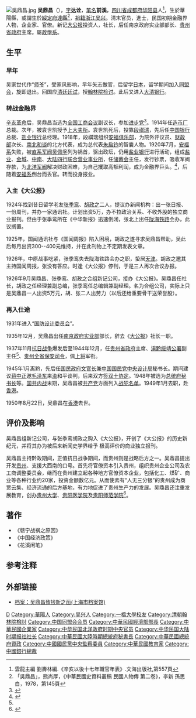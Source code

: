 {{Otheruses|吳鼎昌 (道光進士)|other=同名的道光二十一年進士、廣西布政使}}
[[File:吳鼎昌.jpg|thumb]]
'''吴鼎昌'''（{{bd|1884年||1950年|8月22日|catIdx=W吳}}），[[表字|字]]'''达诠'''，[[笔名|笔名]]'''前溪'''，[[四川省|四川省]][[成都府|成都府]][[华阳县_(乾元)|华阳县]]人<ref>雲龍主編 劉壽林編.《辛亥以後十七年職官年表》.文海出版社,第557頁</ref>，生於華陽縣，或謂生於[[綏定府|綏定府]][[達縣|達縣]]<ref>「吳鼎昌」，熊尚厚，《中華民國史資料叢稿 民國人物傳 第二卷》，李新 孫思白，1978，第145頁</ref>，[[祖籍|祖籍]][[浙江|浙江]][[吴兴|吴兴]]。清末官员，進士，民国初期金融界人物，企业家、官僚。新记[[大公报|大公报]]投资人，社长，后任南京政府实业部部长、[[贵州省政府|贵州省政府]]主席。屬[[政學系|政學系]]。

==生平==
===早年===
吴家世代作“[[师爷|师爷]]”，受家风影响，早年矢志做官，后留学[[日本|日本]]，留学期间加入[[同盟会|同盟会]]，旋即退出。回国应[[清廷|清廷]][[廷试|廷试]]，授[[翰林院|翰林院]][[检讨|检讨]]。此后又进入[[大清银行|大清银行]]。

===转战金融界===
[[辛亥革命|辛亥革命]]后，吴鼎昌当选为[[全国工商会议|全国工商会议]]副议长，参加[[进步党|进步党]]<ref>{{cite web |url =http://tianjin.enorth.com.cn/system/2004/11/05/000896477.shtml |title =图说老天津：吴鼎昌 |accessdate =2004年11月5日 |date =2005年12月12日 |language =zh-hans |publisher =北方网 |deadurl =yes |archiveurl =https://web.archive.org/web/20041121055038/http://tianjin.enorth.com.cn/system/2004/11/05/000896477.shtml |archivedate =2004年11月21日 }}</ref>。1914年任[[造币厂|造币厂]]总裁。次年，被袁世凯授予[[上大夫衔|上大夫衔]]。袁世凯死后，投靠[[段祺瑞|段祺瑞]]，先后任[[中国银行|中国银行]]总裁、[[盐业银行|盐业银行]]总经理。1918年，段祺瑞组织[[安福俱乐部|安福俱乐部]]，为院外评议员、[[中華民國財政部|财政部]]次长、[[南北和谈|南北和谈]]的北方代表，成为总代表[[朱启钤|朱启钤]]的智囊人物。1920年7月，[[安福系|安福系]]失败，被[[直系军阀|直系军阀]][[吴佩孚|吴佩孚]]列为祸首，驱出政坛，仍用[[盐业银行|盐业银行]]进行活动，组成[[盐业银行|盐业]]、[[金城银行|金城]]、[[中南银行|中南]]、[[大陆银行|大陆]][[四行联合营业事业所|四行联合营业事业所]]，任[[储蓄会|储蓄会]]主任，发行钞票，吸收军阀存款，为[[北洋军阀|北洋军阀]]解决财政困难，为自己攫取高额利润，成为金融界巨头。<ref name="湖州地方人物志">{{cite web |url =http://zjtz.zjol.com.cn/05zjtz/system/2005/12/12/006399738.shtml |title =吴鼎昌 |accessdate =2009年5月19日 |date =2005年12月12日 |language =zh-hans |publisher =湖州地方人物志 }}{{dead link|date=2017年12月 |bot=InternetArchiveBot |fix-attempted=yes }}</ref>，后随着[[安福系|安福系]]倒台而丢官。转而投身报业。

===入主《大公报》===
1924年找到昔日留学老友[[张季鸾|张季鸾]]、[[胡政之|胡政之]]二人，提议办新闻机构：出一张日报、一份周刊，并办一家通讯社。计划出资5万，办不拉政治关系、不收外股的独立商业报刊。但由于张季鸾所在《中华新报》迅速倒闭，张北上出任[[陇海铁路|陇海铁路]]会办，此议搁置。

1925年，国闻通讯社与《国闻周报》陷入困境，胡政之遂寻求吴鼎昌帮助，吴此后每月出资300--400元维持，并在此刊物上不定期发表文章。

1926年，中原战事吃紧，张季鸾失去陇海铁路会办之职，蛰居[[天津|天津]]。胡政之邀其主持国闻周报，张没有答应。时逢《大公报》停刊，于是三人再次合议办报。

1926年9月吴鼎昌、张季鸾、胡政之合组新记公司，接办《大公报》。吴鼎昌任社长，胡政之任经理兼副总编，张季鸾任总编辑兼副经理。名为合组公司，实际上只是吴鼎昌一人出资5万元，胡、张二人出劳力（以后还给重要骨干送荣誉股）。

===再入仕途===
1931年进入“[[国防设计委员会|国防设计委员会]]”。

1935年12月，吴鼎昌出任[[國民政府實業部|南京政府实业部]]部长，辞去《[[大公报|大公报]]》社长一职。

1937年11月[[抗日战争|抗日战争]]爆发后至1944年12月，任[[贵州省政府|贵州省政府]]主席、[[滇黔绥靖公署|滇黔绥靖公署]]副主任<ref name="贵州省政府"/>、[[贵州全省保安司令|贵州全省保安司令]]，佩[[上将|上将]]军衔。

1945年1月离黔，先后任[[国民政府文官长|国民政府文官长]]兼[[中国国民党中央设计局|中国国民党中央设计局]]秘书长。期间建议[[蒋中正|蒋中正]]邀[[毛泽东|毛泽东]]来[[渝|渝]]和平谈判，后来双方签[[双十协定|双十协定]]。1948年被选为[[总统府秘书长|总统府秘书长]]等。[[国共内战|国共内战]]末期，吴鼎昌被[[共产党|共产党]]方面列入[[内戰戰爭罪犯名單|战犯名单]]。1949年1月去职，赴[[香港|香港]]。

1950年8月22日，吴鼎昌在[[香港|香港]]去世。

==评价及影响==
吴鼎昌组新记公司，与张季鸾胡政之购入《大公报》，开创了《大公报》的历史新纪元，并将其办为被后来新闻史学界给予
极高评价的商业独立报刊。

吴鼎昌主持黔政期间，正值抗日战争期间，而贵州则是战略后方之一。吴鼎昌提出开发[[贵州|贵州]]、支援大西南的口号。首先将官僚资本引入贵州，组织贵州企业公司及农工商调整委员会，继而在贵州建立起各种地方官僚资本企业，包括化工、煤矿、商业等各种行业约20家，投资金额数亿元。从而使素有“人无三分银”的贵州成为商贾云集、经济流通的后方基地，有力地促进了贵州生产力的发展。吴鼎昌还注重发展教育，创办[[贵州大学|贵州大学]]、[[贵阳医学院|贵阳医学院]]及[[贵阳师范学院|贵阳师范学院]]<ref name="贵州省政府">{{cite web |url =http://www.gzdaxx.gov.cn/contents/44/2932.html |title =吴鼎昌 |accessdate =2009年5月19日 |date =2006年4月24日 |language =zh-hans |publisher =贵州省政府 }}{{dead link|date=2017年12月 |bot=InternetArchiveBot |fix-attempted=yes }}</ref>。

==著作==
*《赣宁战祸之原因》
*《中国经济政策》
*《花溪闲笔》

==参考注释==
{{reflist}}

==外部链接==
*[http://www.nbdaj.gov.cn/dandt/dhsb/zdhc/200712/t20071228_9188.html 档案：吴鼎昌致钱新之函(上海市档案馆)]{{Wayback|url=http://www.nbdaj.gov.cn/dandt/dhsb/zdhc/200712/t20071228_9188.html |date=20190614132618 }}

{{中華民國貴州省政府委員}}
{{中華民國總統府秘書長}}
{{中華民國總統府資政}}
{{贵州行政长官|ROC}}
{{宣統二年游學畢業進士}}

{{Authority control}}

{{DEFAULTSORT:Wu吴}}
[[Category:吴姓|D]]
[[Category:華陽人|Category:華陽人]]
[[Category:吴兴人|Category:吴兴人]]
[[Category:一橋大學校友|Category:一橋大學校友]]
[[Category:清朝翰林院檢討|Category:清朝翰林院檢討]]
[[Category:中国同盟会会员|Category:中国同盟会会员]]
[[Category:中華民國經濟部部長|Category:中華民國經濟部部長]]
[[Category:中華民國企業家|Category:中華民國企業家]]
[[Category:中华民国北洋政府时期中央官员|Category:中华民国北洋政府时期中央官员]]
[[Category:中华民国大陆时期报社社长|Category:中华民国大陆时期报社社长]]
[[Category:中華民國大陸時期總統府秘書長|Category:中華民國大陸時期總統府秘書長]]
[[Category:中華民國總統府資政|Category:中華民國總統府資政]]
[[Category:中國國民黨中央監察委員|Category:中國國民黨中央監察委員]]
[[Category:中華民國教育家|Category:中華民國教育家]]
[[Category:中國銀行總裁|Category:中國銀行總裁]]